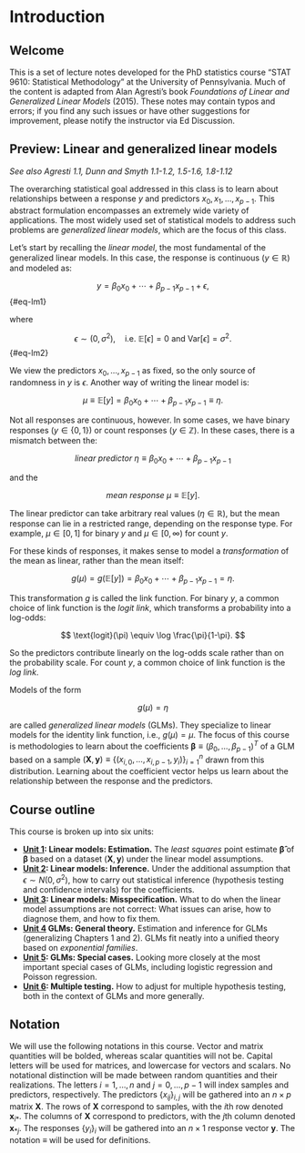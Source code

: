 # Introduction

## Welcome

This is a set of lecture notes developed for the PhD statistics course "STAT 9610: Statistical Methodology" at the University of Pennsylvania. Much of the content is adapted from Alan Agresti's book *Foundations of Linear and Generalized Linear Models* (2015). These notes may contain typos and errors; if you find any such issues or have other suggestions for improvement, please notify the instructor via Ed Discussion.

## Preview: Linear and generalized linear models

*See also Agresti 1.1, Dunn and Smyth 1.1-1.2, 1.5-1.6, 1.8-1.12*

The overarching statistical goal addressed in this class is to learn about relationships between a response $y$ and predictors $x_0, x_1, \dots, x_{p-1}$. This abstract formulation encompasses an extremely wide variety of applications. The most widely used set of statistical models to address such problems are _generalized linear models_, which are the focus of this class.

Let's start by recalling the _linear model_, the most fundamental of the generalized linear models. In this case, the response is continuous ($y \in \mathbb{R}$) and modeled as:

$$
y = \beta_0 x_0 + \cdots + \beta_{p-1} x_{p-1} + \epsilon,
$$ {#eq-lm1}

where

$$
\epsilon \sim (0, \sigma^2), \quad \text{i.e.} \ \mathbb{E}[\epsilon] = 0 \ \text{and} \ \text{Var}[\epsilon] = \sigma^2.
$$ {#eq-lm2}

We view the predictors $x_0, \dots, x_{p-1}$ as fixed, so the only source of randomness in $y$ is $\epsilon$. Another way of writing the linear model is:

$$
\mu \equiv \mathbb{E}[y] = \beta_0 x_0 + \cdots + \beta_{p-1} x_{p-1} \equiv \eta.
$$

Not all responses are continuous, however. In some cases, we have binary responses ($y \in \{0,1\}$) or count responses ($y \in \mathbb{Z}$). In these cases, there is a mismatch between the:

$$
\textit{linear predictor } \eta \equiv \beta_0 x_0 + \cdots + \beta_{p-1} x_{p-1}
$$

and the

$$
\textit{mean response } \mu \equiv \mathbb{E}[y].
$$

The linear predictor can take arbitrary real values ($\eta \in \mathbb{R}$), but the mean response can lie in a restricted range, depending on the response type. For example, $\mu \in [0,1]$ for binary $y$ and $\mu \in [0, \infty)$ for count $y$.

For these kinds of responses, it makes sense to model a _transformation_ of the mean as linear, rather than the mean itself:

$$
g(\mu) = g(\mathbb{E}[y]) = \beta_0 x_0 + \cdots + \beta_{p-1} x_{p-1} = \eta.
$$

This transformation $g$ is called the link function. For binary $y$, a common choice of link function is the _logit link_, which transforms a probability into a log-odds:

$$
\text{logit}(\pi) \equiv \log \frac{\pi}{1-\pi}.
$$

So the predictors contribute linearly on the log-odds scale rather than on the probability scale. For count $y$, a common choice of link function is the _log link_.

Models of the form

$$
g(\mu) = \eta
$$

are called _generalized linear models_ (GLMs). They specialize to linear models for the identity link function, i.e., $g(\mu) = \mu$. The focus of this course is methodologies to learn about the coefficients $\boldsymbol{\beta} \equiv (\beta_0, \dots, \beta_{p-1})^T$ of a GLM based on a sample $(\boldsymbol{X}, \boldsymbol{y}) \equiv \{(x_{i,0}, \dots, x_{i,p-1}, y_i)\}_{i = 1}^n$ drawn from this distribution. Learning about the coefficient vector helps us learn about the relationship between the response and the predictors. 

## Course outline

This course is broken up into six units:

- **[Unit 1](linear-models-estimation.qmd): Linear models: Estimation.** The _least squares_ point estimate $\boldsymbol{\widehat \beta}$ of $\boldsymbol{\beta}$ based on a dataset $(\boldsymbol{X}, \boldsymbol{y})$ under the linear model assumptions.
- **[Unit 2](linear-models-inference.qmd): Linear models: Inference.** Under the additional assumption that $\epsilon \sim N(0,\sigma^2)$, how to carry out statistical inference (hypothesis testing and confidence intervals) for the coefficients.
- **[Unit 3](linear-models-misspecification.qmd): Linear models: Misspecification.** What to do when the linear model assumptions are not correct: What issues can arise, how to diagnose them, and how to fix them.
- **[Unit 4](glm-general-theory.qmd) GLMs: General theory.** Estimation and inference for GLMs (generalizing Chapters 1 and 2). GLMs fit neatly into a unified theory based on _exponential families_.
- **[Unit 5](glm-special-cases.qmd): GLMs: Special cases.** Looking more closely at the most important special cases of GLMs, including logistic regression and Poisson regression.
- **[Unit 6](multiple-testing.qmd): Multiple testing.** How to adjust for multiple hypothesis testing, both in the context of GLMs and more generally.

## Notation

We will use the following notations in this course. Vector and matrix quantities will be bolded, whereas scalar quantities will not be. Capital letters will be used for matrices, and lowercase for vectors and scalars. No notational distinction will be made between random quantities and their realizations. The letters $i = 1, \dots, n$ and $j = 0, \dots, p-1$ will index samples and predictors, respectively. The predictors $\{x_{ij}\}_{i,j}$ will be gathered into an $n \times p$ matrix $\boldsymbol{X}$. The rows of $\boldsymbol{X}$ correspond to samples, with the $i$th row denoted $\boldsymbol{x}_{i*}$. The columns of $\boldsymbol{X}$ correspond to predictors, with the $j$th column denoted $\boldsymbol{x}_{*j}$. The responses $\{y_i\}_i$ will be gathered into an $n \times 1$ response vector $\boldsymbol{y}$. The notation $\equiv$ will be used for definitions.
